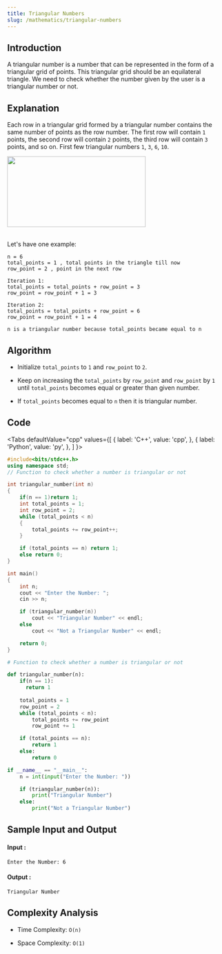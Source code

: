 ```yaml
---
title: Triangular Numbers
slug: /mathematics/triangular-numbers
---
```


## Introduction

A triangular number is a number that can be represented in the form of a triangular grid of points. This triangular grid should be an equilateral triangle. We need to check whether the number given by the user is a triangular number or not.

## Explanation 

Each row in a triangular grid formed by a triangular number contains the same number of points as the row number. The first row will contain `1` points, the second row will contain `2` points, the third row will contain `3` points, and so on. First few triangular numbers `1`, `3`, `6`, `10`. 

<img src="https://i.imgur.com/JE2uMIH.jpg" width="321" height="164" /><br/><br/>

Let's have one example: 
```
n = 6
total_points = 1 , total points in the triangle till now
row_point = 2 , point in the next row

Iteration 1:
total_points = total_points + row_point = 3
row_point = row_point + 1 = 3

Iteration 2:
total_points = total_points + row_point = 6
row_point = row_point + 1 = 4

n is a triangular number because total_points became equal to n
```

## Algorithm

- Initialize `total_points` to `1` and `row_point` to `2`.

- Keep on increasing the `total_points` by `row_point` and `row_point` by `1` until `total_points` becomes equal or greater than given number.

- If `total_points` becomes equal to `n` then it is triangular number.

## Code


<Tabs
  defaultValue="cpp"
  values={[
    { label: 'C++', value: 'cpp', },
    { label: 'Python', value: 'py', },
  ]
}>
<TabItem value="cpp">

```cpp
#include<bits/stdc++.h>
using namespace std;
// Function to check whether a number is triangular or not

int triangular_number(int n) 
{
    if(n == 1)return 1;
    int total_points = 1;
    int row_point = 2;
    while (total_points < n) 
    {
        total_points += row_point++;
    }

    if (total_points == n) return 1;
    else return 0;
}

int main() 
{
    int n;
    cout << "Enter the Number: ";
    cin >> n;

    if (triangular_number(n))
        cout << "Triangular Number" << endl;
    else
        cout << "Not a Triangular Number" << endl;

    return 0;
}
```
</TabItem>

<TabItem value="py">

```python   
# Function to check whether a number is triangular or not

def triangular_number(n):
    if(n == 1):
      return 1
      
    total_points = 1
    row_point = 2
    while (total_points < n): 
        total_points += row_point
        row_point += 1

    if (total_points == n):
        return 1
    else: 
        return 0

if __name__ == "__main__":
    n = int(input("Enter the Number: "))

    if (triangular_number(n)):
        print("Triangular Number")
    else:
        print("Not a Triangular Number")
```
</TabItem>

</Tabs>

## Sample Input and Output

#### Input :

```
Enter the Number: 6
```

#### Output :

```
Triangular Number
```

## Complexity Analysis

- Time Complexity: `O(n)`

- Space Complexity: `O(1)`